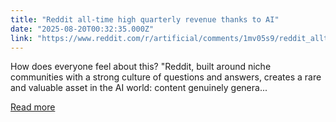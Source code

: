 ```yaml
---
title: "Reddit all-time high quarterly revenue thanks to AI"
date: "2025-08-20T00:32:35.000Z"
link: "https://www.reddit.com/r/artificial/comments/1mv05s9/reddit_alltime_high_quarterly_revenue_thanks_to_ai/"
---
```


How does everyone feel about this? 
 "Reddit, built around niche communities with a strong culture of questions and answers, creates a rare and valuable asset in the AI world: content genuinely genera...

[Read more](https://www.reddit.com/r/artificial/comments/1mv05s9/reddit_alltime_high_quarterly_revenue_thanks_to_ai/)
